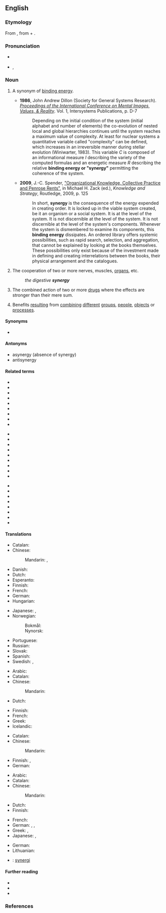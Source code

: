 ==English==

===Etymology===
From {{der|en|grc|συνεργία||cooperation}}, from {{m|grc|σύν||with, together}} + {{m|grc|ἔργον||work}}.

===Pronunciation===
* {{a|UK}} {{IPA|en|/ˈsɪnədʒi/}}
* {{a|US}} {{enPR|sĭnʹər-jē}}, {{IPA|en|/ˈsɪnɚdʒi/}}

===Noun===
{{en-noun|~}}

# {{lb|en|systems theory}} A synonym of [[binding energy]].
#* '''1986''', John Andrew Dillon (Society for General Systems Research). [https://www.google.co.uk/search?tbo=p&tbm=bks&q=%22This+variable+C+is+composed+of+an+informational+measure+I+describing+the+variety%22&num=10 ''Proceedings of the International Conference on Mental Images, Values, & Reality'']. Vol. 1, Intersystems Publications, p. D-7
#*: Depending on the initial condition of the system (initial alphabet and number of elements) the co-evolution of nested local and global hierarchies continues until the system reaches a maximum value of complexity. At least for nuclear systems a quantitative variable called "complexity" can be defined, which increases in an irreversible manner during stellar evolution (Winiwarter, 1983). This variable ''C'' is composed of an informational measure ''I'' describing the variety of the computed formulas and an energetic measure ''R'' describing the relative '''binding energy or "synergy"''' permitting the coherence of the system.
#* '''2009''', J.-C. Spender, [https://books.google.co.uk/books?id=W4XODWvUs4oC&pg=PA125 "Organizational Knowledge, Collective Practice and Penrose Rents"], in Michael H. Zack (ed.), ''Knowledge and Strategy'', Routledge, 2009, p. 125
#*: In short, '''synergy''' is the consequence of the energy expended in creating order. It is locked up in the viable system created, be it an organism or a social system. It is at the level of the system. It is not discernible at the level of the system. It is not discernible at the level of the system's components. Whenever the system is dismembered to examine its components, this '''binding energy''' dissipates. An ordered library offers systemic possibilities, such as rapid search, selection, and aggregation, that cannot be explained by looking at the books themselves. These possibilities only exist because of the investment made in defining and creating interrelations between the books, their physical arrangement and the catalogues.
# {{lb|en|physiology}} The cooperation of two or more nerves, muscles, [[organ]]s, etc.
#: ''the digestive '''synergy'''''
# {{lb|en|pharmacology}} The combined action of two or more [[drug]]s where the effects are stronger than their mere sum.
# {{lb|en|figurative}} Benefits [[result]]ing from [[combine|combining]] [[different]] [[group]]s, [[people]], [[object]]s or [[process]]es.

====Synonyms====
* {{l|en|binding energy}} {{qf|in systems theory}}

====Antonyms====
* asynergy (absence of synergy)
* antisynergy

====Related terms====
{{rel-top3|Terms related from ''synergy''}}
* {{l|en|energy}}
* {{l|en|monergy}}
* {{l|en|monergism}}
* {{l|en|synergetic}}
* {{l|en|synergetical}}
* {{l|en|synergetically}}
* {{l|en|synergic}}
* {{l|en|synergical}}
* {{l|en|synergically}}
{{rel-mid3}}
* {{l|en|synergisation}}
* {{l|en|synergise}}
* {{l|en|synergised}}
* {{l|en|synergiser}}
* {{l|en|synergising}}
* {{l|en|synergism}}
* {{l|en|synergist}}
* {{l|en|synergistic}}
* {{l|en|synergistical}}
{{rel-mid3}}
* {{l|en|synergistically}}
* {{l|en|synergization}}
* {{l|en|synergize}}
* {{l|en|synergized}}
* {{l|en|synergizer}}
* {{l|en|synergizing}}
* {{l|en|synergous}}
* {{l|en|synergously}}
{{rel-bottom}}

====Translations====
{{trans-top|behavior of a system that cannot be predicted by the behavior of its parts}}
* Catalan: {{t+|ca|sinergia|f}}
* Chinese:
*: Mandarin: {{t|cmn|協同效應|sc=Hani}}, {{t|cmn|协同效应|tr=xiétóng xiàoyìng|sc=Hani}}
* Danish: {{t|da|synergi|c}}
* Dutch: {{t+|nl|synergie|f}}
* Esperanto: {{t|eo|sinergio}}
* Finnish: {{t+|fi|synergia}}
* French: {{t+|fr|synergie|f}}
* German: {{t+|de|Synergie|f}}
* Hungarian: {{t+|hu|szinergia}}
{{trans-mid}}
* Japanese: {{t|ja|相乗効果|tr=そうじょうこうか, sōjō kōka|sc=Jpan}}, {{t+|ja|シナジー|tr=shinajī|sc=Jpan}}
* Norwegian: {{t|no|synergi}}
*: Bokmål: {{t|nb|synergi|m}}
*: Nynorsk: {{t|nn|synergi|m}}
* Portuguese: {{t+|pt|sinergia|f}}
* Russian: {{t+|ru|синерги́я|f|tr=sinɛrgíja}}
* Slovak: {{t|sk|synergia|f}}
* Spanish: {{t+|es|sinergia|f}}
* Swedish: {{t+|sv|synergi|c}}, {{t|sv|synergieffekt|c}}
{{trans-bottom}}

{{trans-top|medicine: combined action}}
* Arabic: {{t|ar|تَعَاضُد|m}}
* Catalan: {{t+|ca|sinergia|f}}
* Chinese:
*: Mandarin: {{t-needed|cmn}}
* Dutch: {{t+|nl|synergie|f}}
{{trans-mid}}
* Finnish: {{t+|fi|yhteisvaikutus}}
* French: {{t+|fr|synergie|f}}
* Greek: {{t+|el|συνεργία|f}}
* Icelandic: {{t|is|samvirkni|f}}
{{trans-bottom}}

{{trans-top|pharmacology: interaction between drugs}}
* Catalan: {{t+|ca|sinergia|f}}
* Chinese:
*: Mandarin: {{t-needed|cmn}}
{{trans-mid}}
* Finnish: {{t+|fi|yhteisvaikutus}}, {{t+|fi|synergismi}}
* German: {{t+|de|Synergie|f}}
{{trans-bottom}}

{{trans-top|benefits from combining different groups, people, objects or processes}}
* Arabic: {{t|ar|تَعَاضُد|m}}
* Catalan: {{t+|ca|sinergia|f}}
* Chinese:
*: Mandarin: {{t-needed|cmn}}
* Dutch: {{t+|nl|synergie|f}}
* Finnish: {{t+|fi|synergia}}
{{trans-mid}}
* French: {{t+|fr|synergie|f}}
* German: {{t+|de|Synergie|f}}, {{t|de|Zusammenwirken|n}}, {{t|de|[[gegenseitig]]e [[Verstärkung]]|f}}
* Greek: {{t+|el|συνεργία|f}}, {{t+|el|σύμπραξη|f}}
* Japanese: {{l|ja|相乗効果|tr=そうじょうこうか, sōjōkōka}}, {{l|ja|シナジー|tr=shinajī}}
{{trans-bottom}}

{{checktrans-top}}
* German: {{t+check|de|Synergie|f}}
* Lithuanian: {{t-check|lt|sinergija|f}}
{{trans-mid}}
* {{ttbc|sv}}: [[synergi]] {{g|c}}
{{trans-bottom}}

====Further reading====
* {{pedia}}
* {{R:Webster 1913}}
* {{R:Century 1911}}

===References===
<references/>